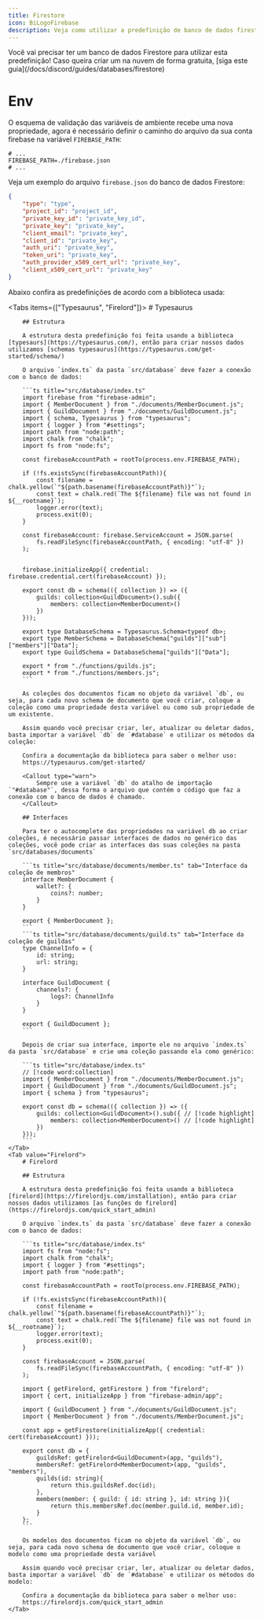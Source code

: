 ```yaml
---
title: Firestore
icon: BiLogoFirebase
description: Veja como utilizar a predefinição de banco de dados firestore
---
```


<Callout type="info">
    Você vai precisar ter um banco de dados Firestore para utilizar esta predefinição!
    Caso queira criar um na nuvem de forma gratuita, [siga este guia](/docs/discord/guides/databases/firestore)
</Callout>

# Env

O esquema de validação das variáveis de ambiente recebe uma nova propriedade, agora é necessário definir o caminho do arquivo da sua conta firebase na variável `FIREBASE_PATH`:

```properties title=".env"
# ...
FIREBASE_PATH=./firebase.json
# ... 
```

Veja um exemplo do arquivo `firebase.json` do banco de dados Firestore:
```json title="firebase.json"
{
    "type": "type",
    "project_id": "project_id",
    "private_key_id": "private_key_id",
    "private_key": "private_key",
    "client_email": "private_key",
    "client_id": "private_key",
    "auth_uri": "private_key",
    "token_uri": "private_key",
    "auth_provider_x509_cert_url": "private_key",
    "client_x509_cert_url": "private_key"
}
```

Abaixo confira as predefinições de acordo com a biblioteca usada:

<Tabs items={["Typesaurus", "Firelord"]}>
    <Tab value="Typesaurus">
        # Typesaurus

        ## Estrutura

        A estrutura desta predefinição foi feita usando a biblioteca [typesaurs](https://typesaurus.com/), então para criar nossos dados utilizamos [schemas typesaurus](https://typesaurus.com/get-started/schema/)

        O arquivo `index.ts` da pasta `src/database` deve fazer a conexão com o banco de dados:

        ```ts title="src/database/index.ts"
        import firebase from "firebase-admin";
        import { MemberDocument } from "./documents/MemberDocument.js";
        import { GuildDocument } from "./documents/GuildDocument.js";
        import { schema, Typesaurus } from "typesaurus";
        import { logger } from "#settings";
        import path from "node:path";
        import chalk from "chalk";
        import fs from "node:fs";

        const firebaseAccountPath = rootTo(process.env.FIREBASE_PATH);

        if (!fs.existsSync(firebaseAccountPath)){
            const filename = chalk.yellow(`"${path.basename(firebaseAccountPath)}"`);
            const text = chalk.red(`The ${filename} file was not found in ${__rootname}`);
            logger.error(text);
            process.exit(0);
        }

        const firebaseAccount: firebase.ServiceAccount = JSON.parse(
            fs.readFileSync(firebaseAccountPath, { encoding: "utf-8" })
        );


        firebase.initializeApp({ credential: firebase.credential.cert(firebaseAccount) });

        export const db = schema(({ collection }) => ({
            guilds: collection<GuildDocument>().sub({
                members: collection<MemberDocument>()
            })
        }));

        export type DatabaseSchema = Typesaurus.Schema<typeof db>;
        export type MemberSchema = DatabaseSchema["guilds"]["sub"]["members"]["Data"];
        export type GuildSchema = DatabaseSchema["guilds"]["Data"];

        export * from "./functions/guilds.js";
        export * from "./functions/members.js";
        ```

        As coleções dos documentos ficam no objeto da variável `db`, ou seja, para cada novo schema de documento que você criar, coloque a coleção como uma propriedade desta variável ou como sub propriedade de um existente.

        Assim quando você precisar criar, ler, atualizar ou deletar dados, basta importar a variável `db` de `#database` e utilizar os métodos da coleção:

        Confira a documentação da biblioteca para saber o melhor uso:
        https://typesaurus.com/get-started/

        <Callout type="warn">
            Sempre use a variável `db` do atalho de importação `"#database"`, dessa forma o arquivo que contém o código que faz a conexão com o banco de dados é chamado.
        </Callout>

        ## Interfaces

        Para ter o autocomplete das propriedades na variável db ao criar coleções, é necessário passar interfaces de dados no genérico das coleções, você pode criar as interfaces das suas coleções na pasta `src/databases/documents`

        ```ts title="src/database/documents/member.ts" tab="Interface da coleção de membros"
        interface MemberDocument {
            wallet?: {
                coins?: number;
            }
        }

        export { MemberDocument };
        ```
        ```ts title="src/database/documents/guild.ts" tab="Interface da coleção de guildas"
        type ChannelInfo = {
            id: string;
            url: string;
        }

        interface GuildDocument {
            channels?: {
                logs?: ChannelInfo
            }
        }

        export { GuildDocument };
        ```

        Depois de criar sua interface, importe ele no arquivo `index.ts` da pasta `src/database` e crie uma coleção passando ela como genérico:

        ```ts title="src/database/index.ts"
        // [!code word:collection]
        import { MemberDocument } from "./documents/MemberDocument.js";
        import { GuildDocument } from "./documents/GuildDocument.js";
        import { schema } from "typesaurus";

        export const db = schema(({ collection }) => ({
            guilds: collection<GuildDocument>().sub({ // [!code highlight]
                members: collection<MemberDocument>() // [!code highlight]
            })
        }));
        ```
    </Tab>
    <Tab value="Firelord">
        # Firelord

        ## Estrutura

        A estrutura desta predefinição foi feita usando a biblioteca [firelord](https://firelordjs.com/installation), então para criar nossos dados utilizamos [as funções do firelord](https://firelordjs.com/quick_start_admin)

        O arquivo `index.ts` da pasta `src/database` deve fazer a conexão com o banco de dados:

        ```ts title="src/database/index.ts"
        import fs from "node:fs";
        import chalk from "chalk";
        import { logger } from "#settings";
        import path from "node:path";

        const firebaseAccountPath = rootTo(process.env.FIREBASE_PATH);

        if (!fs.existsSync(firebaseAccountPath)){
            const filename = chalk.yellow(`"${path.basename(firebaseAccountPath)}"`);
            const text = chalk.red(`The ${filename} file was not found in ${__rootname}`);
            logger.error(text);
            process.exit(0);
        }

        const firebaseAccount = JSON.parse(
            fs.readFileSync(firebaseAccountPath, { encoding: "utf-8" })
        );

        import { getFirelord, getFirestore } from "firelord";
        import { cert, initializeApp } from "firebase-admin/app";

        import { GuildDocument } from "./documents/GuildDocument.js";
        import { MemberDocument } from "./documents/MemberDocument.js";

        const app = getFirestore(initializeApp({ credential: cert(firebaseAccount) })); 

        export const db = {
            guildsRef: getFirelord<GuildDocument>(app, "guilds"),
            membersRef: getFirelord<MemberDocument>(app, "guilds", "members"),
            guilds(id: string){
                return this.guildsRef.doc(id);
            },
            members(member: { guild: { id: string }, id: string }){
                return this.membersRef.doc(member.guild.id, member.id);
            }
        };
        ```

        Os modelos dos documentos ficam no objeto da variável `db`, ou seja, para cada novo schema de documento que você criar, coloque o modelo como uma propriedade desta variável

        Assim quando você precisar criar, ler, atualizar ou deletar dados, basta importar a variável `db` de `#database` e utilizar os métodos do modelo:

        Confira a documentação da biblioteca para saber o melhor uso:
        https://firelordjs.com/quick_start_admin
    </Tab>
</Tabs>